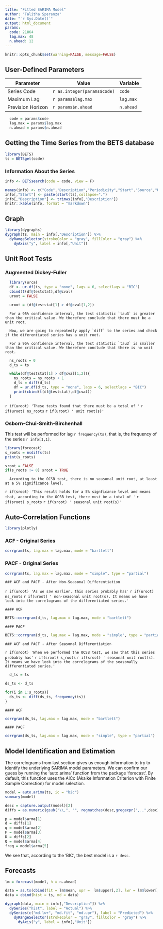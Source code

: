 ```yaml
---
title: "Fitted SARIMA Model"
author: "Talitha Speranza"
date: "`r Sys.Date()`"
output: html_document
params:
  code: 21864
  lag.max: 48
  n.ahead: 12
---
```


```r
knitr::opts_chunk$set(warning=FALSE, message=FALSE)
```

## User-Defined Parameters

 Parameter          | Value              | Variable
 ------------------ | ------------------ | ----------
 Series Code        | `r as.integer(params$code)`    | `code` 
 Maximum Lag        | `r params$lag.max` | `lag.max` 
 Prevision Horizon  | `r params$n.ahead` | `n.ahead`  



 
```r
  code = params$code
  lag.max = params$lag.max
  n.ahead = params$n.ahead
```


## Getting the Time Series from the BETS database

```r
library(BETS)
ts = BETSget(code)
```

### Information About the Series

```r
info <- BETSsearch(code = code, view = F)
```


```r
names(info) <- c("Code","Description","Periodicity","Start","Source","Unit")
info[,"Start"] <- paste(start(ts),collapse=".")
info[,"Description"] <- trimws(info[,"Description"])
knitr::kable(info, format = "markdown")
```

## Graph

```r
library(dygraphs)
dygraph(ts, main = info[,"Description"]) %>%
  dyRangeSelector(strokeColor = "gray", fillColor = "gray") %>%
    dyAxis("y", label = info[,"Unit"]) 
```

## Unit Root Tests

### Augmented Dickey-Fuller 

```r
  library(urca)
  df <- ur.df(ts, type = "none", lags = 6, selectlags = "BIC")
  cbind(t(df@teststat),df@cval)
  uroot = FALSE
```

```r
  uroot = (df@teststat[1] > df@cval[1,2])
```

```asis
  For a 95% confidence interval, the test statistic `tau3` is greater than the critical value. We therefore conclude that there must be a unit root. 
  
  Now, we are going to repeatedly apply `diff` to the series and check if the diferentiated series has a unit root.
```

```asis
  For a 95% confidence interval, the test statistic `tau3` is smaller than the critical value. We therefore conclude that there is no unit root. 
```

```r
  ns_roots = 0
  d_ts = ts 

  while(df@teststat[1] > df@cval[1,2]){
    ns_roots = ns_roots + 1
    d_ts = diff(d_ts)
    df = ur.df(d_ts, type = "none", lags = 6, selectlags = "BIC")
    print(cbind(t(df@teststat),df@cval))
  }
```
`r if(uroot) 'These tests found that there must be a total of '` `r if(uroot) ns_roots` `r if(uroot) ' unit root(s)'`

### Osborn-Chui-Smith-Birchenhall

This test will be performed for lag `r frequency(ts)`, that is, the frequency of the series `r info[1,1]`. 

```r
library(forecast)
s_roots = nsdiffs(ts)
print(s_roots)

sroot = FALSE
if(s_roots != 0) sroot = TRUE
```

```asis
  According to the OCSB test, there is no seasonal unit root, at least at a 5% significance level. 
```

`r if(sroot) 'This result holds for a 5% signficance level and means that, according to the OCSB test, there must be a total of '` `r if(sroot) s_roots` `r if(sroot) ' seasonal unit root(s)'`

## Auto-Correlation Functions

```r
library(plotly)
```


### ACF - Original Series

```r
corrgram(ts, lag.max = lag.max, mode = "bartlett")
```

### PACF - Original Series

```r
corrgram(ts, lag.max = lag.max, mode = "simple", type = "partial")
```


```asis
### ACF and PACF - After Non-Seasonal Differentiation
```

`r if(uroot) 'As we saw earlier, this series probably has'` `r if(uroot) ns_roots` `r if(uroot) ' non-seasonal unit root(s). It means we have look into the correlograms of the differentiated series.'`

```asis
#### ACF 
```

```r
BETS::corrgram(d_ts, lag.max = lag.max, mode = "bartlett")
```

```asis
#### PACF 
```

```r
BETS::corrgram(d_ts, lag.max = lag.max, mode = "simple", type = "partial")
```

```asis
### ACF and PACF - After Seasonal Differentiation
```

`r if(sroot) 'When we performed the OCSB test, we saw that this series probably has'` `r if(sroot) s_roots` `r if(sroot) ' seasonal unit root(s). It means we have look into the correlograms of the seasonally differentiated series.'`

```r
  d_ts = ts 
```


```r
ds_ts <- d_ts

for(i in 1:s_roots){
  ds_ts <- diff(ds_ts, frequency(ts))
}
```

```asis
#### ACF 
```

```r
corrgram(ds_ts, lag.max = lag.max, mode = "bartlett")
```

```asis
#### PACF 
```

```r
corrgram(ds_ts, lag.max = lag.max, mode = "simple", type = "partial")
```

## Model Identification and Estimation

The correlograms from last section gives us enough information to try to identify the underlying SARIMA model parameters. We can confirm our guess by running the 'auto.arima' function from the package 'forecast'. By default, this function uses the AICc (Akaike Information Criterion with Finite Sample Correction) for model selection.


```r
model = auto.arima(ts, ic = "bic")
summary(model)

desc = capture.output(model)[2]
diffs = as.numeric(gsub("\\,", "", regmatches(desc,gregexpr(",.,",desc))[[1]]))

p = model$arma[1]
d = diffs[1]
q = model$arma[2]
P = model$arma[3]
D = diffs[2]
Q = model$arma[4]
freq = model$arma[5]
```

We see that, according to the 'BIC', the best model is a `r desc`.

## Forecasts

```r
lm = forecast(model, h = n.ahead)

data = as.ts(cbind(fit = lm$mean, upr =  lm$upper[,2], lwr = lm$lower[,2]))
data = cbind(hist = ts, md = data)

dygraph(data, main = info[,"Description"]) %>%
  dySeries("hist", label = "Actual") %>%
  dySeries(c("md.lwr", "md.fit", "md.upr"), label = "Predicted") %>%
    dyRangeSelector(strokeColor = "gray", fillColor = "gray") %>%
      dyAxis("y", label = info[,"Unit"]) 
```



